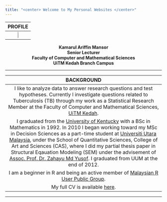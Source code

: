 ---
title: "<center> Welcome to My Personal Websites </center>"
---

<link rel="stylesheet" href="styles.css" type="text/css">

| **PROFILE** |  
|:-----------:|  
|<img src="images/profile 3.png" style="width:20%; border:0px solid" align="center">|  
<center>  
**Kamarul Ariffin Mansor**  
**Senior Lecturer**  
**Faculty of Computer and Mathematical Sciences**  
**UiTM Kedah Branch Campus**  
</center>  
  
---  

| **BACKGROUND** |  
|:--------------:|  
|I like to analyze data to answer research questions and test hypotheses. Currently I investigate questions related to Tuberculosis (TB) through my work as a Statistical Research Member at the Faculty of Computer and Mathematical Sciences, [UiTM Kedah](https://kedah.uitm.edu.my/v1/faculties-a-academic-centres/computer-a-mathematical-sciences).| 
|I graduated from the [University of Kentucky](https://math.as.uky.edu/) with a BSc in Mathematics in 1992. In 2010 I began working toward my MSc in Decision Sciences as a part-time student at [Universiti Utara Malaysia](http://www.sqs.uum.edu.my/index.php/en/), under the School of Quantitative Sciences, College of Art and Sciences (CAS), where I did my partial thesis paper in Structural Eqauation Modeling (SEM) under the advisement of [Assoc. Prof. Dr. Zahayu Md Yusof](http://expertise.uum.edu.my/DOE/doe_view.aspx?ad_doe=zahayu). I graduated from UUM at the end of 2012.|  
|I am a beginner in R and being an active member of [Malaysian R User Public Group](https://www.meetup.com/Malaysia-R-User-Group/).|   
|My full CV is available [here](files/cv_kamansor.pdf).|  

***  
